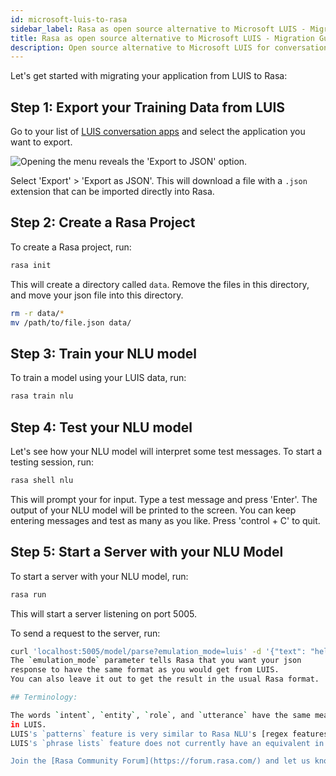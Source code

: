 ```yaml
---
id: microsoft-luis-to-rasa
sidebar_label: Rasa as open source alternative to Microsoft LUIS - Migration Guide
title: Rasa as open source alternative to Microsoft LUIS - Migration Guide
description: Open source alternative to Microsoft LUIS for conversational bots and NLP
---
```


Let's get started with migrating your application from LUIS to Rasa:

## Step 1: Export your Training Data from LUIS

Go to your list of [LUIS conversation apps](https://www.luis.ai/conversations/applications) and select the application
you want to export.


<Image img={luisImage} caption="Export menu" alt="Opening the menu reveals the 'Export to JSON' option." />

Select 'Export' > 'Export as JSON'. This will download a file with a `.json` extension that can be imported directly into Rasa.

## Step 2: Create a Rasa Project

To create a Rasa project, run:

```bash
rasa init
```

This will create a directory called `data`.
Remove the files in this directory, and
move your json file into this directory.

```bash
rm -r data/*
mv /path/to/file.json data/
```

## Step 3: Train your NLU model

To train a model using your LUIS data, run:

```bash
rasa train nlu
```

## Step 4: Test your NLU model

Let's see how your NLU model will interpret some test messages.
To start a testing session, run:

```bash
rasa shell nlu
```

This will prompt your for input.
Type a test message and press 'Enter'.
The output of your NLU model will be printed to the screen.
You can keep entering messages and test as many as you like.
Press 'control + C' to quit.

## Step 5: Start a Server with your NLU Model

To start a server with your NLU model, run:

```bash
rasa run
```

This will start a server listening on port 5005.

To send a request to the server, run:

```bash
curl 'localhost:5005/model/parse?emulation_mode=luis' -d '{"text": "hello"}'
The `emulation_mode` parameter tells Rasa that you want your json
response to have the same format as you would get from LUIS.
You can also leave it out to get the result in the usual Rasa format.

## Terminology:

The words `intent`, `entity`, `role`, and `utterance` have the same meaning in Rasa as they do
in LUIS.
LUIS's `patterns` feature is very similar to Rasa NLU's [regex features](./training-data-format.mdx#regular-expressions)
LUIS's `phrase lists` feature does not currently have an equivalent in Rasa NLU.

Join the [Rasa Community Forum](https://forum.rasa.com/) and let us know how your migration went!
